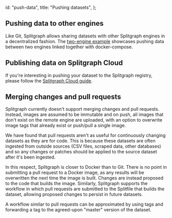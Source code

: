   id: "push-data",
  title: "Pushing datasets",
};

## Pushing data to other engines

Like Git, Splitgraph allows sharing datasets with other Splitgraph engines in a decentralized
fashion. The [two-engine example](https://github.com/splitgraph/splitgraph/tree/master/examples/push-to-other-engine)
showcases pushing data between two engines linked together with docker-compose.

## Publishing data on Splitgraph Cloud

If you're interesting in pushing your dataset to the Splitgraph registry, please follow the
[Splitgraph Cloud guide](../splitgraph-cloud/introduction).

## Merging changes and pull requests

Splitgraph currently doesn't support merging changes and pull requests. Instead, images are assumed to be immutable and on push, all images that don't exist on the remote engine are uploaded, with an option to overwrite image tags that already exist or push/pull a single image.

We have found that pull requests aren't as useful for continuously changing datasets as they are
for code. This is because these datasets are often ingested from outside sources (CSV files, scraped
data, other databases) and so any changes or patches should be applied to the source dataset
after it's been ingested.

In this respect, Splitgraph is closer to Docker than to Git. There is no point in submitting a pull
request to a Docker image, as any results will be overwritten the next time the image is built.
Changes are instead proposed to the code that builds the image. Similarly, Splitgraph supports
the workflow in which pull requests are submitted to the Splitfile that builds the dataset,
allowing proposed changes to persist in future datasets.

A workflow similar to pull requests can be approximated by using tags and forwarding a tag to the
agreed-upon "master" version of the dataset.
